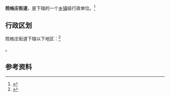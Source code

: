 {{中国乡级行政区|37/06/13/006/000}}

'''院格庄街道'''，是{{PRC admin/fullname|37/06/13/006/000|3}}下辖的一个[[乡镇|乡镇]]级行政单位。<ref>{{PRC admin/ref sgc|{{PRC admin/parent|37/06/13/006/000}}}}</ref>

== 行政区划 ==

院格庄街道下辖以下地区：<ref>{{PRC admin/ref sgc|37/06/13/006/000}}</ref>

{{PRC admin/children|37/06/13/006/000}}。

== 参考资料 ==

{{reflist}}

{{行政区划小作品}}
{{PRC admin/navcat|37/06/13/006/000}}